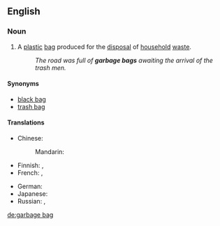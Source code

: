 ==English==

===Noun===
{{en-noun|head=[[garbage]] [[bag]]}}

# A [[plastic]] [[bag]] produced for the [[disposal]] of [[household]] [[waste]].
#: ''The road was full of '''garbage bags''' awaiting the arrival of the trash men.''

====Synonyms====
* [[black bag]]
* [[trash bag]]

====Translations====
{{trans-top|plastic bag for the disposal of household waste}}
* Chinese:
*: Mandarin: {{t|cmn|垃圾袋|tr=lājīdài, lèsèdài|sc=Hani}}
* Finnish: {{t+|fi|roskapussi}} {{qualifier|small}}, {{t-|fi|roskasäkki}} {{qualifier|large}}
* French: {{t+|fr|sac poubelle|m}}, {{t-|fr|sac à ordures|m}}
{{trans-mid}}
* German: {{t+|de|Müllbeutel|m}}
* Japanese: {{t-|ja|ごみ袋|tr=gomi-bukuro|sc=Jpan}}
* Russian: {{t-|ru|[[мусорный]] [[мешок]]|m|tr=músornyj mešók|sc=Cyrl}}, {{t-|ru|[[мешок]] [[для]] [[мусор|мусора]]|m|tr=mešók dlja músora|sc=Cyrl}}
{{trans-bottom}}

[[de:garbage bag]]